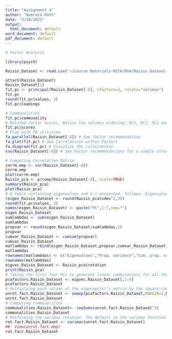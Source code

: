 ---
title: "Assignment 4"
author: "Namrata Rath"
date: "3/19/2023"
output:
  html_document: default
word_document: default
pdf_document: default
---
  
```{r}
# Factor Analysis

library(psych)

Raisin_Dataset <- read.csv("~/Course Materials-MITA/MVA/Raisin_Dataset.csv")

attach(Raisin_Dataset)
Raisin_Dataset[1]
fit.pc <- principal(Raisin_Dataset[-8], nfactors=2, rotate="varimax")
fit.pc
round(fit.pc$values, 3)
fit.pc$loadings

# Communalities
fit.pc$communality
# Rotated factor scores, Notice the columns ordering: RC1, RC3, RC2 and RC4
fit.pc$scores
# Play with FA utilities
fa.parallel(Raisin_Dataset[-8]) # See factor recommendation
fa.plot(fit.pc) # See Correlations within Factors
fa.diagram(fit.pc) # Visualize the relationship
vss(Raisin_Dataset[-8]) # See Factor recommendations for a simple structure

# Computing Correlation Matrix
corrm.emp <- cor(Raisin_Dataset[-8])
corrm.emp
plot(corrm.emp)
Raisin_pca <- prcomp(Raisin_Dataset[-8], scale=TRUE)
summary(Raisin_pca)
plot(Raisin_pca)
# A table containing eigenvalues and %'s accounted, follows. Eigenvalues are the sdev^2
(eigen_Raisin_Dataset <- round(Raisin_pca$sdev^2,3))
round(fit.pc$values, 3)
names(eigen_Raisin_Dataset) <- paste("PC",1:7,sep="")
eigen_Raisin_Dataset
sumlambdas <- sum(eigen_Raisin_Dataset)
sumlambdas
propvar <- round(eigen_Raisin_Dataset/sumlambdas,2)
propvar
cumvar_Raisin_Dataset <- cumsum(propvar)
cumvar_Raisin_Dataset
matlambdas <- rbind(eigen_Raisin_Dataset,propvar,cumvar_Raisin_Dataset)
matlambdas
rownames(matlambdas) <- c("Eigenvalues","Prop. variance","Cum. prop. variance")
rownames(matlambdas)
eigvec.Raisin_Dataset <- Raisin_pca$rotation
print(Raisin_pca)
# Taking the first four PCs to generate linear combinations for all the variables with four factors
pcafactors.Raisin_Dataset <- eigvec.Raisin_Dataset[,1:4]
pcafactors.Raisin_Dataset
# Multiplying each column of the eigenvector’s matrix by the square-root of the corresponding eigenvalue in order to get the factor loadings
unrot.fact.Raisin_Dataset <- sweep(pcafactors.Raisin_Dataset,MARGIN=2,Raisin_pca$sdev[1:4],`*`)
unrot.fact.Raisin_Dataset
# Computing communalities
communalities.Raisin_Dataset<- rowSums(unrot.fact.Raisin_Dataset^2)
communalities.Raisin_Dataset
# Performing the varimax rotation. The default in the varimax function is norm=TRUE thus, Kaiser normalization is carried out
rot.fact.Raisin_Dataset <- varimax(unrot.fact.Raisin_Dataset)
##  View(unrot.fact.emp)
rot.fact.Raisin_Dataset
```
